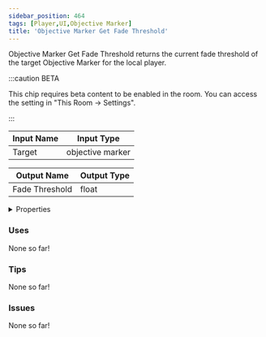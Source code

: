 ```yaml
---
sidebar_position: 464
tags: [Player,UI,Objective Marker]
title: 'Objective Marker Get Fade Threshold'
---
```


Objective Marker Get Fade Threshold returns the current fade threshold of the target Objective Marker for the local player.

:::caution BETA

This chip requires beta content to be enabled in the room. You can access the setting in "This Room -> Settings".

:::


<EsbSvg />

| Input Name | Input Type |
|-----------|-----------|
| Target | objective marker |

| Output Name | Output Type |
|-----------|-----------|
| Fade Threshold | float |


<details>
  <summary>Properties</summary>
  <div>
    <div>
    <table>
      <thead>
        <tr>
          <th>Is beta required?</th>
          <th>✅</th>
        </tr>
        <tr>
          <th>Is this chip a trolling risk?</th>
          <th>❌</th>
        </tr>
        <tr>
          <th>Is this chip a role assignment risk?</th>
          <th>❌</th>
        </tr>
        <tr>
          <th>Chip UUID</th>
          <th>6fe14d02-0382-4f94-a6ef-f3d414015e95</th>
        </tr>
      </thead>
    </table>
    </div>
  </div>
</details>

### Uses

None so far!

### Tips

None so far!

### Issues

None so far!